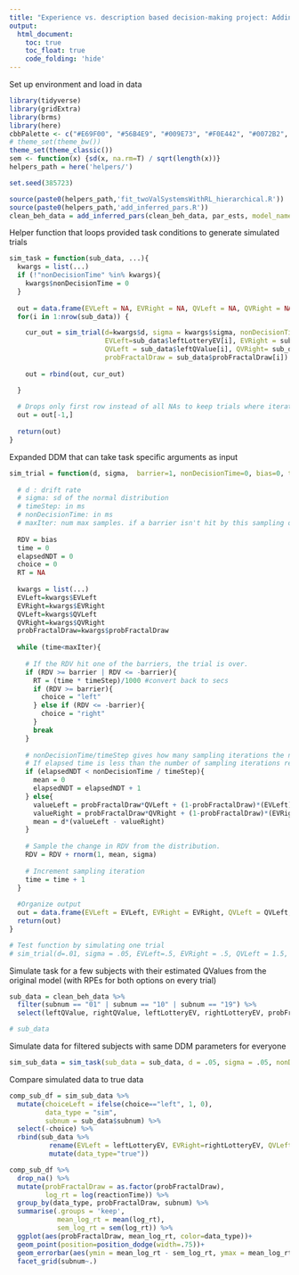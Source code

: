 ```yaml
---
title: "Experience vs. description based decision-making project: Adding arbitration to behavioral modeling"
output: 
  html_document:
    toc: true
    toc_float: true
    code_folding: 'hide'
---
```


Set up environment and load in data

```r
library(tidyverse)
library(gridExtra)
library(brms)
library(here)
cbbPalette <- c("#E69F00", "#56B4E9", "#009E73", "#F0E442", "#0072B2", "#D55E00", "#CC79A7")
# theme_set(theme_bw())
theme_set(theme_classic())
sem <- function(x) {sd(x, na.rm=T) / sqrt(length(x))}
helpers_path = here('helpers/')

set.seed(385723)
```


```r
source(paste0(helpers_path,'fit_twoValSystemsWithRL_hierarchical.R'))
source(paste0(helpers_path,'add_inferred_pars.R'))
clean_beh_data = add_inferred_pars(clean_beh_data, par_ests, model_name="original")
```

Helper function that loops provided task conditions to generate simulated trials

```r
sim_task = function(sub_data, ...){
  kwargs = list(...)
  if (!"nonDecisionTime" %in% kwargs){
    kwargs$nonDecisionTime = 0
  }
  
  out = data.frame(EVLeft = NA, EVRight = NA, QVLeft = NA, QVRight = NA, probFractalDraw = NA, choice = NA, reactionTime = NA)
  for(i in 1:nrow(sub_data)) {

    cur_out = sim_trial(d=kwargs$d, sigma = kwargs$sigma, nonDecisionTime = kwargs$nonDecisionTime,
                        EVLeft=sub_data$leftLotteryEV[i], EVRight = sub_data$rightLotteryEV[i], 
                        QVLeft = sub_data$leftQValue[i], QVRight= sub_data$rightQValue[i] , 
                        probFractalDraw = sub_data$probFractalDraw[i])
    
    out = rbind(out, cur_out)

  }
  
  # Drops only first row instead of all NAs to keep trials where iterations timed out and a decision was not made
  out = out[-1,]
  
  return(out)
}
```

Expanded DDM that can take task specific arguments as input

```r
sim_trial = function(d, sigma,  barrier=1, nonDecisionTime=0, bias=0, timeStep=10, maxIter=1000, ...){
  
  # d : drift rate
  # sigma: sd of the normal distribution 
  # timeStep: in ms
  # nonDecisionTime: in ms
  # maxIter: num max samples. if a barrier isn't hit by this sampling of evidence no decision is made. If time step is 10ms and maxIter is 1000 this would be a 10sec timeout maximum
  
  RDV = bias
  time = 0
  elapsedNDT = 0
  choice = 0
  RT = NA
  
  kwargs = list(...)
  EVLeft=kwargs$EVLeft
  EVRight=kwargs$EVRight
  QVLeft=kwargs$QVLeft
  QVRight=kwargs$QVRight
  probFractalDraw=kwargs$probFractalDraw
        
  while (time<maxIter){
    
    # If the RDV hit one of the barriers, the trial is over.
    if (RDV >= barrier | RDV <= -barrier){
      RT = (time * timeStep)/1000 #convert back to secs
      if (RDV >= barrier){
        choice = "left"
      } else if (RDV <= -barrier){
        choice = "right"
      }
      break
    } 
    
    # nonDecisionTime/timeStep gives how many sampling iterations the nonDecisionTime corresponds to
    # If elapsed time is less than the number of sampling iterations required for the nonDecisionTime set evidence sampling distribution mean to 0 so any move from starting point would only be noise
    if (elapsedNDT < nonDecisionTime / timeStep){
      mean = 0
      elapsedNDT = elapsedNDT + 1
    } else{
      valueLeft = probFractalDraw*QVLeft + (1-probFractalDraw)*(EVLeft)
      valueRight = probFractalDraw*QVRight + (1-probFractalDraw)*(EVRight)
      mean = d*(valueLeft - valueRight)
    }
    
    # Sample the change in RDV from the distribution.
    RDV = RDV + rnorm(1, mean, sigma)
    
    # Increment sampling iteration
    time = time + 1
  }
  
  #Organize output 
  out = data.frame(EVLeft = EVLeft, EVRight = EVRight, QVLeft = QVLeft, QVRight = QVRight, probFractalDraw = probFractalDraw, choice=choice, reactionTime = RT)
  return(out)
}
```

```r
# Test function by simulating one trial
# sim_trial(d=.01, sigma = .05, EVLeft=.5, EVRight = .5, QVLeft = 1.5, QVRight= .5 , probFractalDraw = 1, nonDecisionTime=300)
```

Simulate task for a few subjects with their estimated QValues from the original model (with RPEs for both options on every trial)

```r
sub_data = clean_beh_data %>%
  filter(subnum == "01" | subnum == "10" | subnum == "19") %>%
  select(leftQValue, rightQValue, leftLotteryEV, rightLotteryEV, probFractalDraw, reactionTime, choiceLeft, subnum)

# sub_data
```

Simulate data for filtered subjects with same DDM parameters for everyone

```r
sim_sub_data = sim_task(sub_data = sub_data, d = .05, sigma = .05, nonDecisionTime = 300)
```

Compare simulated data to true data

```r
comp_sub_df = sim_sub_data %>%
  mutate(choiceLeft = ifelse(choice=="left", 1, 0),
         data_type = "sim",
         subnum = sub_data$subnum) %>%
  select(-choice) %>%
  rbind(sub_data %>%
          rename(EVLeft = leftLotteryEV, EVRight=rightLotteryEV, QVLeft=rightQValue, QVRight=leftQValue) %>%
          mutate(data_type="true"))
```

```r
comp_sub_df %>%
  drop_na() %>%
  mutate(probFractalDraw = as.factor(probFractalDraw),
         log_rt = log(reactionTime)) %>%
  group_by(data_type, probFractalDraw, subnum) %>%
  summarise(.groups = 'keep', 
            mean_log_rt = mean(log_rt), 
            sem_log_rt = sem(log_rt)) %>%
  ggplot(aes(probFractalDraw, mean_log_rt, color=data_type))+
  geom_point(position=position_dodge(width=.75))+
  geom_errorbar(aes(ymin = mean_log_rt - sem_log_rt, ymax = mean_log_rt + sem_log_rt), position=position_dodge(width=.75), width=.2)+
  facet_grid(subnum~.)
```
